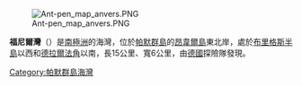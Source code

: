 [[Image:Ant-pen_map_anvers.PNG|thumb]]

{{coord|64|31|S|63|6|W|source:GNIS|display=title}}

'''福尼爾灣'''（{{lang-en|Fournier Bay}}）是[[南極洲|南極洲]]的海灣，位於[[帕默群島|帕默群島]]的[[昂韋爾島|昂韋爾島]]東北岸，處於[[布里格斯半島|布里格斯半島]]以西和[[德拉爾法角|德拉爾法角]]以南，長15公里、寬6公里，由[[德國|德國]]探險隊發現。

{{DEFAULTSORT:Fournier Bay}}
[[Category:帕默群島海灣|Category:帕默群島海灣]]


{{PalmerArchipelago-geo-stub}}
